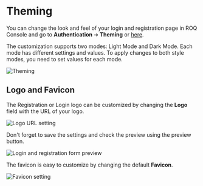
# Theming

You can change the look and feel of your login and registration page in 
ROQ Console and go to **Authentication** ➔ **Theming** or [here](https://console.roq.tech/settings/authentication-form/theming).

<Callout type="info" emoji="ℹ️">
The customization supports two modes: Light Mode and Dark Mode. Each mode has different settings and values. To apply changes to both style modes, you need to set values for each mode.
</Callout>

![Theming](/new-auth-theming.png)

## Logo and Favicon

The Registration or Login logo can be customized by changing the **Logo** field with the URL of your logo.

![Logo URL setting](/logo-url.png)

Don't forget to save the settings and check the preview using the preview button.

![Login and registration form preview](/login-registration-preview.png)

The favicon is easy to customize by changing the default **Favicon**.

![Favicon setting](/favicon-custom-upload.png)


